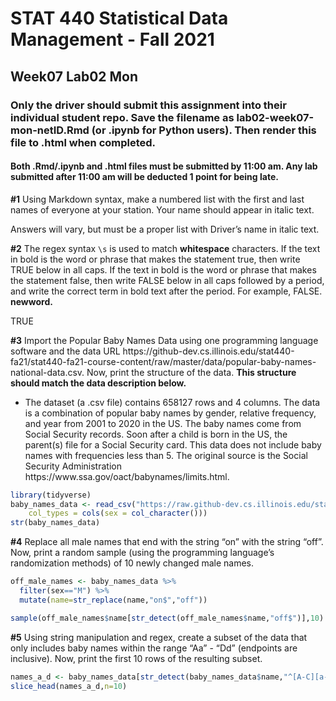 # STAT 440 Statistical Data Management - Fall 2021
## Week07 Lab02 Mon
### Only the driver should submit this assignment into their individual student repo. Save the filename as lab02-week07-mon-netID.Rmd (or .ipynb for Python users). Then render this file to .html when completed. 
#### Both .Rmd/.ipynb and .html files must be submitted by 11:00 am. Any lab submitted after 11:00 am will be deducted 1 point for being late.

**#1** Using Markdown syntax, make a numbered list with the first and last names of everyone at your station. Your name should appear in italic text.

Answers will vary, but must be a proper list with Driver's name in italic text.

**#2** The regex syntax `\s` is used to match **whitespace** characters. If the text in bold is the word or phrase that makes the statement true, then write TRUE below in all caps. If the text in bold is the word or phrase that makes the statement false, then write FALSE below in all caps followed by a period, and write the correct term in bold text after the period. For example, FALSE. **newword.** 

TRUE

**#3** Import the Popular Baby Names Data using one programming language software and the data URL https://github-dev.cs.illinois.edu/stat440-fa21/stat440-fa21-course-content/raw/master/data/popular-baby-names-national-data.csv. Now, print the structure of the data. **This structure should match the data description below.** 

  - The dataset (a .csv file) contains 658127 rows and 4 columns. The data is a combination of popular baby names by gender, relative frequency, and year from 2001 to 2020 in the US. The baby names come from Social Security records. Soon after a child is born in the US, the parent(s) file for a Social Security card. This data does not include baby names with frequencies less than 5. The original source is the Social Security Administration https://www.ssa.gov/oact/babynames/limits.html.

```r
library(tidyverse)
baby_names_data <- read_csv("https://raw.github-dev.cs.illinois.edu/stat440-fa21/stat440-fa21-course-content/master/data/popular-baby-names-national-data.csv?token=AAABJG5BZ24B4TAML6DK3HTBPLA46", 
    col_types = cols(sex = col_character()))
str(baby_names_data)
```

**#4** Replace all male names that end with the string "on" with the string "off". Now, print a random sample (using the programming language's randomization methods) of 10 newly changed male names.

```r
off_male_names <- baby_names_data %>% 
  filter(sex=="M") %>%
  mutate(name=str_replace(name,"on$","off"))

sample(off_male_names$name[str_detect(off_male_names$name,"off$")],10)
```

**#5** Using string manipulation and regex, create a subset of the data that only includes baby names within the range "Aa" - "Dd" (endpoints are inclusive). Now, print the first 10 rows of the resulting subset.

```r
names_a_d <- baby_names_data[str_detect(baby_names_data$name,"^[A-C][a-z]|^[D-D][a-d]"),]
slice_head(names_a_d,n=10)
```
